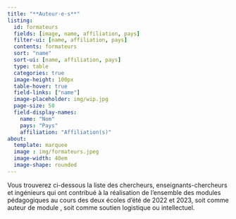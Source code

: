 ```yaml
---
title: "**Auteur·e·s**"
listing:
  id: formateurs
  fields: [image, name, affiliation, pays]
  filter-ui: [name, affiliation, pays]
  contents: formateurs
  sort: "name"
  sort-ui: [name, affiliation, pays]
  type: table
  categories: true
  image-height: 100px
  table-hover: true
  field-links: ["name"]
  image-placeholder: img/wip.jpg
  page-size: 50
  field-display-names:
    name: "Nom"
    pays: "Pays"
    affiliation: "Affiliation(s)"
about:
  template: marquee
  image : img/formateurs.jpeg
  image-width: 40em
  image-shape: rounded
---
```


Vous trouverez ci-dessous la liste des chercheurs, enseignants-chercheurs et ingénieurs qui ont contribué à la réalisation de l’ensemble des modules pédagogiques au cours des deux écoles d’été de 2022 et 2023, soit comme auteur de module , soit comme soutien logistique ou intellectuel. 


::: {#formateurs}
:::

